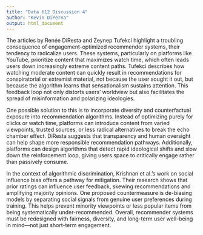 ```yaml
---
title: "Data 612 Discussion 4"
author: "Kevin DiPerna"
output: html_document
---
```


The articles by Renée DiResta and Zeynep Tufekci highlight a troubling consequence of engagement-optimized recommender systems, their tendency to radicalize users. These systems, particularly on platforms like YouTube, prioritize content that maximizes watch time, which often leads users down increasingly extreme content paths. Tufekci describes how watching moderate content can quickly result in recommendations for conspiratorial or extremist material, not because the user sought it out, but because the algorithm learns that sensationalism sustains attention. This feedback loop not only distorts users' worldview but also facilitates the spread of misinformation and polarizing ideologies.

One possible solution to this is to incorporate diversity and counterfactual exposure into recommendation algorithms. Instead of optimizing purely for clicks or watch time, platforms can introduce content from varied viewpoints, trusted sources, or less radical alternatives to break the echo chamber effect. DiResta suggests that transparency and human oversight can help shape more responsible recommendation pathways. Additionally, platforms can design algorithms that detect rapid ideological shifts and slow down the reinforcement loop, giving users space to critically engage rather than passively consume.

In the context of algorithmic discrimination, Krishnan et al.'s work on social influence bias offers a pathway for mitigation. Their research shows that prior ratings can influence user feedback, skewing recommendations and amplifying majority opinions. One proposed countermeasure is de-biasing models by separating social signals from genuine user preferences during training. This helps prevent minority viewpoints or less popular items from being systematically under-recommended. Overall, recommender systems must be redesigned with fairness, diversity, and long-term user well-being in mind—not just short-term engagement. 

